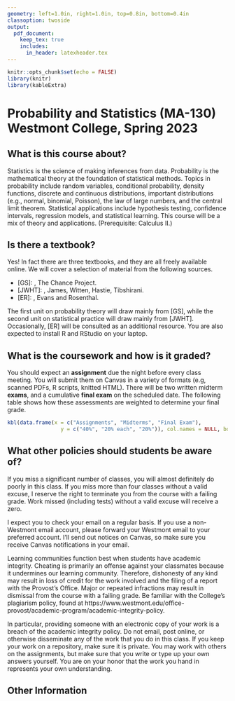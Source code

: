 ```yaml
---
geometry: left=1.0in, right=1.0in, top=0.8in, bottom=0.4in
classoption: twoside
output: 
  pdf_document:
    keep_tex: true
    includes:
      in_header: latexheader.tex
---
```


```r
knitr::opts_chunk$set(echo = FALSE)
library(knitr)
library(kableExtra)
```

# Probability and Statistics (MA-130) Westmont College, Spring 2023

## What is this course about?

Statistics is the science of making inferences from data. Probability is the mathematical theory at the foundation of statistical methods. Topics in probability include random variables, conditional probability, density functions, discrete and continuous distributions, important distributions (e.g., normal, binomial, Poisson), the law of large numbers, and the central limit theorem. Statistical applications include hypothesis testing, confidence intervals, regression models, and statistical learning. This course will be a mix of theory and applications. (Prerequisite: Calculus II.)

## Is there a textbook?

Yes! In fact there are three textbooks, and they are all freely available online. We will cover a selection of material from the following sources.

- [GS]: [\emph{Grinstead and Snell's Introduction to Probability}](https://math.dartmouth.edu/~prob/prob/prob.pdf), The Chance Project.
- [JWHT]: [\emph{An Introduction to Statistical Learning}](https://hastie.su.domains/ISLR2/ISLRv2_website.pdf), James, Witten, Hastie, Tibshirani. 
- [ER]: [\emph{Probability and Statistics}](https://www.utstat.toronto.edu/mikevans/jeffrosenthal/book.pdf), Evans and Rosenthal.

The first unit on probability theory will draw mainly from [GS], while the second unit on statistical practice will draw mainly from [JWHT]. Occasionally, [ER] will be consulted as an additional resource. You are also expected to install R and RStudio on your laptop.

## What is the coursework and how is it graded?

You should expect an **assignment** due the night before every class meeting. You will submit them on Canvas in a variety of formats (e.g, scanned PDFs, R scripts, knitted HTML). There will be two written midterm **exams**, and a cumulative **final exam** on the scheduled date. The following table shows how these assessments are weighted to determine your final grade.

```r
kbl(data.frame(x = c("Assignments", "Midterms", "Final Exam"),
                 y = c("40%", "20% each", "20%")), col.names = NULL, booktabs = TRUE)
```

## What other policies should students be aware of?

If you miss a significant number of classes, you will almost definitely do poorly in this class.  If you miss more than four classes without a valid excuse, I reserve the right to terminate you from the course with a failing grade.  Work missed (including tests) without a valid excuse will receive a zero.

I expect you to check your email on a regular basis.  If you use a non-Westmont email account, please forward your Westmont email to your preferred account. I'll send out notices on Canvas, so make sure you receive Canvas notifications in your email.

Learning communities function best when students have academic integrity.  Cheating is primarily an offense against your classmates because it undermines our learning community.  Therefore, dishonesty of any kind may result in loss of credit for the work involved and the filing of a report with the Provost's Office. Major or repeated infractions may result in dismissal from the course with a failing grade. Be familiar with the College's plagiarism policy, found at https://www.westmont.edu/office-provost/academic-program/academic-integrity-policy.

In particular, providing someone with an electronic copy of your work is a breach of the academic integrity policy. Do not email, post online, or otherwise disseminate any of the work that you do in this class. If you keep your work on a repository, make sure it is private. You may work with others on the assignments, but make sure that you write or type up your own answers yourself. You are on your honor that the work you hand in represents your own understanding.

\clearpage

## Other Information

\begin{description} 

\item[Professor:] David J. Hunter, Ph.D.
  (\verb!dhunter@westmont.edu!). Student hours are from 2:00--4:30pm on Tuesdays and Thursdays in Winter Hall 303.

 \item[Tentative Schedule:] The following schedule is a rough first approximation of the topics in [GS], [JWHT], and [ER] that we plan to cover; it is subject to revision at the instructor's discretion. 
  \begin{itemize}
      \item Probability Theory: Random variables, Monte Carlo simulations, discrete and continuous distributions and densities, important distributions, expected value and variance, the law of large numbers, and the central limit theorem.
   \begin{quote}
    \textit{Midterm \#1}     
   \end{quote}
      \item Statistical Practice: Hypothesis testing and confidence intervals, statistical learning models, the bias-variance trade-off, linear regression, logistic regression, cross validation, bootstrapping, model selection. 
   \begin{quote}
    \textit{Midterm \#2}  
   \end{quote}
      \item Further Applications: Time permitting, a selection of topics from principal components analysis, decision trees, random forests, support vector machines, or other statistical learning methods.
   \begin{quote}
    \textit{Final Exam}     (cumulative)
   \end{quote}
  \end{itemize}

\item[Accommodations for Students with Disabilities:] Students who have been diagnosed with a disability (learning, physical or psychological) are strongly encouraged to contact the Disability Services office as early as possible to discuss appropriate accommodations for this course. Formal accommodations will only be granted for students whose disabilities have been verified by the Disability Services office.  These accommodations may be necessary to ensure your equal access to this course.  Please contact the Office of Disability Services (\href{mailto:ods@westmont.edu}{\tt ods@westmont.edu}) or visit \url{https://www.westmont.edu/disability-services} for more information.

\item[Program and Institutional Learning Outcomes:] The
         mathematics department at Westmont College has formulated the
         following learning outcomes for all of its classes. (PLO's)
\begin{enumerate}[noitemsep]
\item Core Knowledge: Students will demonstrate knowledge of the
                  main concepts, skills, and facts of the discipline of
                  mathematics.
\item Communication: Students will be able to communicate mathematical ideas
     following the standard conventions of writing or speaking in the
     discipline.
\item Creativity: Students will demonstrate the ability to formulate and make
     progress toward solving non-routine problems.
\item Christian Connection: Students will incorporate their mathematical skills
     and knowledge into their thinking about their vocations as followers of
     Christ.
         \end{enumerate}
         In addition, the faculty of Westmont College have established common
         learning outcomes for all courses at the institution
         (ILO's). These outcomes are summarized as follows:
(1) Christian Understanding, Practices, and Affections,
(2) Global Awareness and Diversity,
(3) Critical Thinking,
(4) Quantitative Literacy,
(5) Written Communication,
(6) Oral Communication, and
(7) Information Literacy.

\item[Course Learning Outcomes:] The above outcomes are reflected in the
     particular learning outcomes for this course.
     After taking this course, you should be able
     to:
    \begin{itemize}
        \item Demonstrate understanding of the theoretical basis for statistical practice.
             (PLO 1, ILOs 3,4)
        \item Write and evaluate mathematical arguments according to the
             standards of the discipline. (PLO 2,
              ILOs 3,5)
        \item Construct solutions to novel problems,
               demonstrating perseverance in the face of open-ended or
               partially-defined contexts. (PLO 3, ILO 3)
        \item Consider the ethical implications of the subject matter. (PLO 4, ILO 1)
    \end{itemize}
These outcomes will be assessed by assignments and written exams, as described above.

\end{description}
